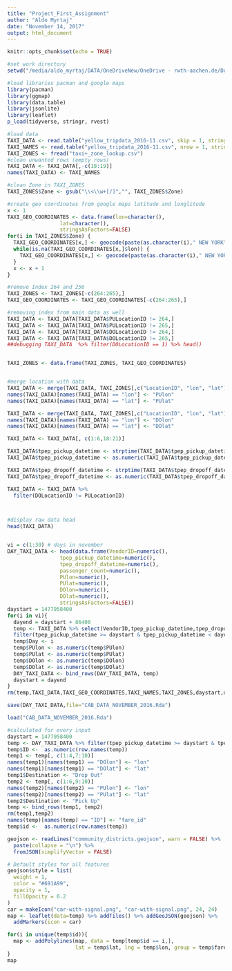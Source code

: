 ```yaml
---
title: "Project_First_Assignment"
author: "Aldo Myrtaj"
date: "November 14, 2017"
output: html_document
---
```


```r
knitr::opts_chunk$set(echo = TRUE)
```

```r

#set work directory
setwd("/media/aldo_myrtaj/DATA/OneDriveNew/OneDrive - rwth-aachen.de/Documents/RWTH/3rd_Semester/ws17/Data Visualisation and Analytics/RStudioDirectory/Project")

#load libraries pacman and google maps
library(pacman)
library(ggmap)
library(data.table)
library(jsonlite)
library(leaflet)
p_load(tidyverse, stringr, rvest)

#load data
TAXI_DATA <- read.table("yellow_tripdata_2016-11.csv", skip = 1, stringsAsFactors = FALSE, sep = ",")
TAXI_NAMES <- read.table("yellow_tripdata_2016-11.csv", nrow = 1, stringsAsFactors = FALSE, sep = ",")
TAXI_ZONES <- fread("taxi+_zone_lookup.csv")
#clean unwanted rows (empty rows)
TAXI_DATA <- TAXI_DATA[,-c(18:19)]
names(TAXI_DATA) <- TAXI_NAMES

#clean Zone in TAXI_ZONES
TAXI_ZONES$Zone <- gsub("\\<\\w+[/]","", TAXI_ZONES$Zone)

#create geo coordinates from google maps latitude and longlitude 
x <- 1
TAXI_GEO_COORDINATES <- data.frame(lon=character(), 
                 lat=character(),
                 stringsAsFactors=FALSE) 
for(i in TAXI_ZONES$Zone) {
  TAXI_GEO_COORDINATES[x,] <- geocode(paste(as.character(i)," NEW YORK"))
  while(is.na(TAXI_GEO_COORDINATES[x,]$lon)) {
    TAXI_GEO_COORDINATES[x,] <- geocode(paste(as.character(i)," NEW YORK"))
  }
  x <- x + 1
}

#remove Index 264 and 256
TAXI_ZONES <- TAXI_ZONES[-c(264:265),]
TAXI_GEO_COORDINATES <- TAXI_GEO_COORDINATES[-c(264:265),]

#removing index from main data as well
TAXI_DATA <- TAXI_DATA[TAXI_DATA$PULocationID != 264,]
TAXI_DATA <- TAXI_DATA[TAXI_DATA$PULocationID != 265,]
TAXI_DATA <- TAXI_DATA[TAXI_DATA$DOLocationID != 264,]
TAXI_DATA <- TAXI_DATA[TAXI_DATA$DOLocationID != 265,]
##debugging TAXI_DATA  %>% filter(DOLocationID == 1) %>% head()


TAXI_ZONES <- data.frame(TAXI_ZONES, TAXI_GEO_COORDINATES)


#merge location with data
TAXI_DATA <- merge(TAXI_DATA, TAXI_ZONES[,c("LocationID", "lon", "lat")], by.x="PULocationID", by.y="LocationID", all.x= TRUE)
names(TAXI_DATA)[names(TAXI_DATA) == "lon"] <- "PUlon"
names(TAXI_DATA)[names(TAXI_DATA) == "lat"] <- "PUlat"

TAXI_DATA <- merge(TAXI_DATA, TAXI_ZONES[,c("LocationID", "lon", "lat")], by.x="DOLocationID", by.y="LocationID", all.x= TRUE)
names(TAXI_DATA)[names(TAXI_DATA) == "lon"] <- "DOlon"
names(TAXI_DATA)[names(TAXI_DATA) == "lat"] <- "DOlat"

TAXI_DATA <- TAXI_DATA[, c(1:6,18:21)]

TAXI_DATA$tpep_pickup_datetime <- strptime(TAXI_DATA$tpep_pickup_datetime ,"%Y-%m-%d %H:%M:%S")
TAXI_DATA$tpep_pickup_datetime <- as.numeric(TAXI_DATA$tpep_pickup_datetime)

TAXI_DATA$tpep_dropoff_datetime <- strptime(TAXI_DATA$tpep_dropoff_datetime ,"%Y-%m-%d %H:%M:%S")
TAXI_DATA$tpep_dropoff_datetime <- as.numeric(TAXI_DATA$tpep_dropoff_datetime)

TAXI_DATA <- TAXI_DATA %>%
  filter(DOLocationID != PULocationID)



#display raw data head
head(TAXI_DATA)


vi = c(1:30) # days in november
DAY_TAXI_DATA <- head(data.frame(VendorID=numeric(),
                 tpep_pickup_datetime=numeric(),
                 tpep_dropoff_datetime=numeric(),
                 passenger_count=numeric(),
                 PUlon=numeric(),
                 PUlat=numeric(),
                 DOlon=numeric(),
                 DOlat=numeric(),
                 stringsAsFactors=FALSE))
daystart = 1477958400
for(i in vi){
  dayend = daystart + 86400
  temp <- TAXI_DATA %>% select(VendorID,tpep_pickup_datetime,tpep_dropoff_datetime,passenger_count,PUlon,PUlat,DOlon,DOlat)  %>%
  filter(tpep_pickup_datetime >= daystart & tpep_pickup_datetime < dayend)
  temp$Day <- i
  temp$PUlon <- as.numeric(temp$PUlon)
  temp$PUlat <- as.numeric(temp$PUlat)
  temp$DOlon <- as.numeric(temp$DOlon)
  temp$DOlat <- as.numeric(temp$DOlat)
  DAY_TAXI_DATA <- bind_rows(DAY_TAXI_DATA, temp)
  daystart = dayend
}
rm(temp,TAXI_DATA,TAXI_GEO_COORDINATES,TAXI_NAMES,TAXI_ZONES,daystart,dayend,i,vi,x)

save(DAY_TAXI_DATA,file="CAB_DATA_NOVEMBER_2016.Rda")

load("CAB_DATA_NOVEMBER_2016.Rda")

#calculated for every input
daystart = 1477958400
temp <- DAY_TAXI_DATA %>% filter(tpep_pickup_datetime >= daystart & tpep_pickup_datetime < daystart+600*1 & PUlon == DOlon & PUlat == DOlat)
temp$ID <-  as.numeric(row.names(temp))
temp1 <- temp[, c(1:4,7:10)]
names(temp1)[names(temp1) == "DOlon"] <- "lon"
names(temp1)[names(temp1) == "DOlat"] <- "lat"
temp1$Destination <- "Drop Out"
temp2 <- temp[, c(1:6,9:10)]
names(temp2)[names(temp2) == "PUlon"] <- "lon"
names(temp2)[names(temp2) == "PUlat"] <- "lat"
temp2$Destination <- "Pick Up"
temp <- bind_rows(temp1, temp2)
rm(temp1,temp2)
names(temp)[names(temp) == "ID"] <- "fare_id"
temp$id <-  as.numeric(row.names(temp))

geojson <- readLines("community_districts.geojson", warn = FALSE) %>%
  paste(collapse = "\n") %>%
  fromJSON(simplifyVector = FALSE)

# Default styles for all features
geojson$style = list(
  weight = 1,
  color = "#691A99",
  opacity = 1,
  fillOpacity = 0.2
)
car = makeIcon("car-with-signal.png", "car-with-signal.png", 24, 24)
map <- leaflet(data=temp) %>% addTiles() %>% addGeoJSON(geojson) %>%
  addMarkers(icon = car)

for(i in unique(temp$id)){
  map <- addPolylines(map, data = temp[temp$id == i,], 
                      lat = temp$lat, lng = temp$lon, group = temp$fare_id, color = temp$VendorID)
}
map

```
